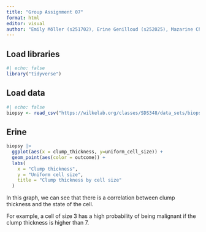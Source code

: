 ```yaml
---
title: "Group Assignment 07"
format: html
editor: visual
author: "Emily Möller (s251702), Erine Genilloud (s252025), Mazarine Chambon (s251918), Yann Ducrest (s251889), Hedi Khemakhem (s251900)"
---
```


## Load libraries

```r
#| echo: false
library("tidyverse")
```

## Load data

```r
#| echo: false
biopsy <- read_csv("https://wilkelab.org/classes/SDS348/data_sets/biopsy.csv")
```

## Erine

```r
biopsy |> 
  ggplot(aes(x = clump_thickness, y=uniform_cell_size)) +
  geom_point(aes(color = outcome)) +
  labs(
    x = "Clump thickness",
    y = "Uniform cell size",
    title = "Clump thickness by cell size"
  )
```

In this graph, we can see that there is a correlation between clump thickness and the state of the cell.

For example, a cell of size 3 has a high probability of being malignant if the clump thickness is higher than 7.
